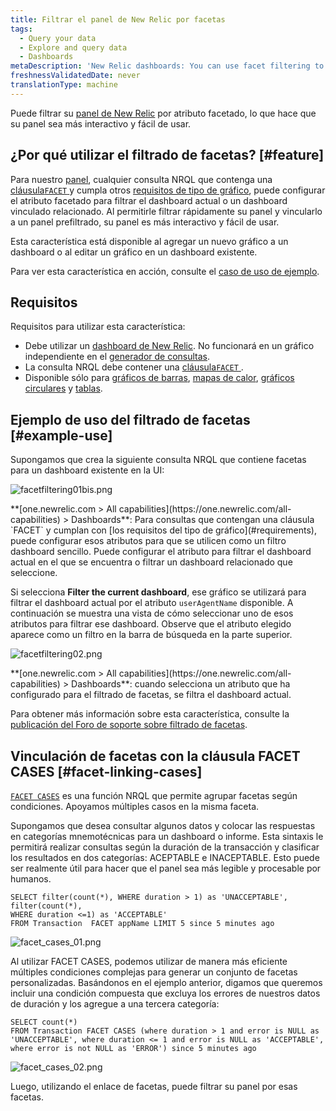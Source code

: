 ```yaml
---
title: Filtrar el panel de New Relic por facetas
tags:
  - Query your data
  - Explore and query data
  - Dashboards
metaDescription: 'New Relic dashboards: You can use facet filtering to filter dashboards by specific attributes.'
freshnessValidatedDate: never
translationType: machine
---
```






Puede filtrar su [panel de New Relic](/docs/dashboards/new-relic-one-dashboards/get-started/introduction-new-relic-one-dashboards) por atributo facetado, lo que hace que su panel sea más interactivo y fácil de usar.

## ¿Por qué utilizar el filtrado de facetas? [#feature]

Para nuestro [panel](/docs/dashboards/new-relic-one-dashboards/get-started/introduction-new-relic-one-dashboards), cualquier consulta NRQL que contenga una [cláusula`FACET` ](/docs/query-data/nrql-new-relic-query-language/getting-started/nrql-syntax-components-functions#sel-facet)y cumpla otros [requisitos de tipo de gráfico](#requirements), puede configurar el atributo facetado para filtrar el dashboard actual o un dashboard vinculado relacionado. Al permitirle filtrar rápidamente su panel y vincularlo a un panel prefiltrado, su panel es más interactivo y fácil de usar.

Esta característica está disponible al agregar un nuevo gráfico a un dashboard o al editar un gráfico en un dashboard existente.

Para ver esta característica en acción, consulte el [caso de uso de ejemplo](#example-use).

## Requisitos

Requisitos para utilizar esta característica:

* Debe utilizar un [dashboard de New Relic](/docs/dashboards/new-relic-one-dashboards/get-started/introduction-new-relic-one-dashboards). No funcionará en un gráfico independiente en el [generador de consultas](/docs/chart-builder/use-chart-builder/get-started/introduction-chart-builder).
* La consulta NRQL debe contener una [cláusula`FACET` ](/docs/query-data/nrql-new-relic-query-language/getting-started/nrql-syntax-components-functions#sel-facet).
* Disponible sólo para [gráficos de barras](/docs/insights/use-insights-ui/manage-dashboards/chart-types#widget-barchart), [mapas de calor](/docs/insights/use-insights-ui/manage-dashboards/chart-types#widget-heatmap), [gráficos circulares](/docs/insights/use-insights-ui/manage-dashboards/chart-types#widget-piechart) y [tablas](/docs/insights/use-insights-ui/manage-dashboards/chart-types#widget-table).

## Ejemplo de uso del filtrado de facetas [#example-use]

Supongamos que crea la siguiente consulta NRQL que contiene facetas para un dashboard existente en la UI:

<img
  title="facetfiltering01bis.png"
  alt="facetfiltering01bis.png"
  src={dashboardsFacetFiltering}
/>

<figcaption>
  <DNT>**[one.newrelic.com > All capabilities](https://one.newrelic.com/all-capabilities) > Dashboards**</DNT>: Para consultas que contengan una cláusula `FACET` y cumplan con [los requisitos del tipo de gráfico](#requirements), puede configurar esos atributos para que se utilicen como un filtro dashboard sencillo. Puede configurar el atributo para filtrar el dashboard actual en el que se encuentra o filtrar un dashboard relacionado que seleccione.
</figcaption>

Si selecciona <DNT>**Filter the current dashboard**</DNT>, ese gráfico se utilizará para filtrar el dashboard actual por el atributo `userAgentName` disponible. A continuación se muestra una vista de cómo seleccionar uno de esos atributos para filtrar ese dashboard. Observe que el atributo elegido aparece como un filtro en la barra de búsqueda en la parte superior.

<img
  title="facetfiltering02.png"
  alt="facetfiltering02.png"
  src={dashboardsFacetFilteringExample}
/>

<figcaption>
  <DNT>**[one.newrelic.com > All capabilities](https://one.newrelic.com/all-capabilities) > Dashboards**</DNT>: cuando selecciona un atributo que ha configurado para el filtrado de facetas, se filtra el dashboard actual.
</figcaption>

Para obtener más información sobre esta característica, consulte la [publicación del Foro de soporte sobre filtrado de facetas](https://discuss.newrelic.com/t/facet-linking-in-new-relic-one-now-you-can-use-facets-to-filter-your-new-relic-one-dashboards/82289).

## Vinculación de facetas con la cláusula FACET CASES [#facet-linking-cases]

[`FACET CASES`](/docs/query-your-data/nrql-new-relic-query-language/get-started/nrql-syntax-clauses-functions#sel-facet-cases) es una función NRQL que permite agrupar facetas según condiciones. Apoyamos múltiples casos en la misma faceta.

Supongamos que desea consultar algunos datos y colocar las respuestas en categorías mnemotécnicas para un dashboard o informe. Esta sintaxis le permitirá realizar consultas según la duración de la transacción y clasificar los resultados en dos categorías: ACEPTABLE e INACEPTABLE. Esto puede ser realmente útil para hacer que el panel sea más legible y procesable por humanos.

```
SELECT filter(count(*), WHERE duration > 1) as 'UNACCEPTABLE', filter(count(*), 
WHERE duration <=1) as 'ACCEPTABLE' 
FROM Transaction  FACET appName LIMIT 5 since 5 minutes ago
```

<img
  title="facet_cases_01.png"
  alt="facet_cases_01.png"
  src={dashboardsFacetCases}
/>

Al utilizar FACET CASES, podemos utilizar de manera más eficiente múltiples condiciones complejas para generar un conjunto de facetas personalizadas. Basándonos en el ejemplo anterior, digamos que queremos incluir una condición compuesta que excluya los errores de nuestros datos de duración y los agregue a una tercera categoría:

```
SELECT count(*)
FROM Transaction FACET CASES (where duration > 1 and error is NULL as 'UNACCEPTABLE', where duration <= 1 and error is NULL as 'ACCEPTABLE', where error is not NULL as 'ERROR') since 5 minutes ago
```

<img
  title="facet_cases_02.png"
  alt="facet_cases_02.png"
  src={dashboardsFacetCasesExample}
/>

Luego, utilizando el enlace de facetas, puede filtrar su panel por esas facetas.